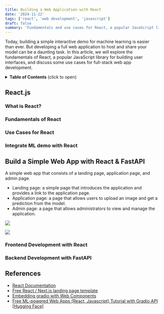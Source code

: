 ```yaml
---
title: Building a Web Application with React
date: '2024-11-22'
tags: ['react', 'web development', 'javascript']
draft: false
summary: 'Fundamentals and use cases for React, a popular JavaScript library for building user interfaces.'
---
```

Today, building a simple interactive demo for machine learning is easier than ever. But developing a full web application to host and share your model can be a daunting task. In this article, we will explore the fundamentals of React, a popular JavaScript library for building user interfaces, and discuss some use cases for full-stack web app development.


<details>
<summary><b>Table of Contents</b> (click to open)</summary>

- [React.js](#reactjs)
  - [What is React?](#what-is-react)
  - [Fundamentals of React](#fundamentals-of-react)
  - [Use Cases for React](#use-cases-for-react)
  - [Integrate ML demo with React](#integrate-ml-demo-with-react)
- [Build a Simple Web App with React & FastAPI](#build-a-simple-web-app-with-react-fastapi)
  - [Frontend Development with React](#frontend-development-with-react)
  - [Backend Development with FastAPI](#backend-development-with-fastapi)
- [References](#references)

</details>

## React.js

### What is React?

### Fundamentals of React

### Use Cases for React

### Integrate ML demo with React

## Build a Simple Web App with React & FastAPI
A simple web app that consists of a landing page, application page, and admin page.
- Landing page: a simple page that introduces the application and provides a link to the application page.
- Application page: a page that allows users to upload an image and get a prediction from the model.
- Admin page: a page that allows administrators to view and manage the application.

![](web_app.png)

![](/static/images/web_app.png)

### Frontend Development with React

### Backend Development with FastAPI

## References
- [React Documentation](https://react.dev/learn)
- [Free React / Next.js landing page template](https://github.com/cruip/open-react-template?tab=readme-ov-file)
- [Embedding gradio with Web Components](https://www.gradio.app/guides/sharing-your-app#embedding-with-web-components)
- [Free ML-powered Web Apps (React, Javascript) Tutorial with Gradio API [Hugging Face]](https://www.youtube.com/watch?v=3IPttgpUWHg)